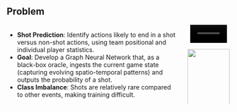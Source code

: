 ## Problem

::: columns

::: column
- **Shot Prediction**: Identify actions likely to end in a shot versus non-shot actions, using team positional and individual player statistics.  
- **Goal**: Develop a Graph Neural Network that, as a black-box oracle, ingests the current game state (capturing evolving spatio-temporal patterns) and outputs the probability of a shot.
- **Class Imbalance**: Shots are relatively rare compared to other events, making training difficult. 

:::

::: column
<video src="resources/video.mp4" autoplay loop style="width:87%;display: block;margin: auto;">
  Your browser does not support the video tag.
</video>


![](resources/chain.gif){width="100%"}
:::

:::